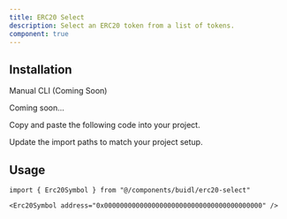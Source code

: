```yaml
---
title: ERC20 Select
description: Select an ERC20 token from a list of tokens.
component: true
---
```


<ComponentPreview
  name="erc20-select-demo"
  className="[&_.preview>[data-orientation=vertical]]:sm:max-w-[70%]"
/>

## Installation

<Tabs defaultValue="manual">

<TabsList>
  <TabsTrigger value="manual">Manual</TabsTrigger>
  <TabsTrigger disabled={true} value="cli">
    CLI (Coming Soon)
  </TabsTrigger>
</TabsList>

<TabsContent value="cli">

<Steps>

<Step>Coming soon...</Step>

</Steps>

</TabsContent>

<TabsContent value="manual">

<Steps>

<Step>Copy and paste the following code into your project.</Step>

<ComponentSource name="erc20-select" />

<Step>Update the import paths to match your project setup.</Step>

</Steps>

</TabsContent>

</Tabs>

## Usage

```tsx
import { Erc20Symbol } from "@/components/buidl/erc20-select"
```

```tsx
<Erc20Symbol address="0x0000000000000000000000000000000000000000" />
```
